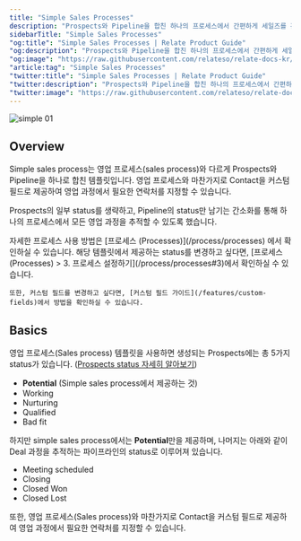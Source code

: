 ```yaml
---
title: "Simple Sales Processes"
description: "Prospects와 Pipeline을 합친 하나의 프로세스에서 간편하게 세일즈를 관리할 수 있습니다."
sidebarTitle: "Simple Sales Processes"
"og:title": "Simple Sales Processes | Relate Product Guide"
"og:description": "Prospects와 Pipeline을 합친 하나의 프로세스에서 간편하게 세일즈를 관리할 수 있습니다."
"og:image": "https://raw.githubusercontent.com/relateso/relate-docs-kr/main/docs/images/simple-simple.png"
"article:tag": "Simple Sales Processes"
"twitter:title": "Simple Sales Processes | Relate Product Guide"
"twitter:description": "Prospects와 Pipeline을 합친 하나의 프로세스에서 간편하게 세일즈를 관리할 수 있습니다."
"twitter:image": "https://raw.githubusercontent.com/relateso/relate-docs-kr/main/docs/images/simple-simple.png"
---
```

![simple 01](/images/features/simple-simple.png)
## Overview
Simple sales process는 영업 프로세스(sales process)와 다르게 Prospects와 Pipeline을 하나로 합친 템플릿입니다.
영업 프로세스와 마찬가지로 Contact을 커스텀 필드로 제공하여 영업 과정에서 필요한 연락처를 지정할 수 있습니다.

Prospects의 일부 status를 생략하고, Pipeline의 status만 남기는 간소화를 통해 하나의 프로세스에서 모든 영업 과정을 추적할 수 있도록 했습니다.

<Note>
    자세한 프로세스 사용 방법은 [프로세스 (Processes)](/process/processes) 에서 확인하실 수 있습니다.
</Note>

<Info>
    해당 템플릿에서 제공하는 status를 변경하고 싶다면, [프로세스 (Processes) > 3. 프로세스 설정하기](/process/processes#3)에서 확인하실 수 있습니다.
    
    또한, 커스텀 필드를 변경하고 싶다면, [커스텀 필드 가이드](/features/custom-fields)에서 방법을 확인하실 수 있습니다.
</Info>

## Basics
영업 프로세스(Sales process) 템플릿을 사용하면 생성되는 Prospects에는 총 5가지 status가 있습니다. ([Prospects status 자세히 알아보기](/process/sales-processes#prospect-status))

- **Potential** (Simple sales process에서 제공하는 것)
- Working
- Nurturing
- Qualified
- Bad fit

하지만 simple sales process에서는 **Potential**만을 제공하며, 나머지는 아래와 같이 Deal 과정을 추적하는 파이프라인의 status로 이루어져 있습니다.
- Meeting scheduled
- Closing
- Closed Won
- Closed Lost

또한, 영업 프로세스(Sales process)와 마찬가지로 Contact을 커스텀 필드로 제공하여 영업 과정에서 필요한 연락처를 지정할 수 있습니다.